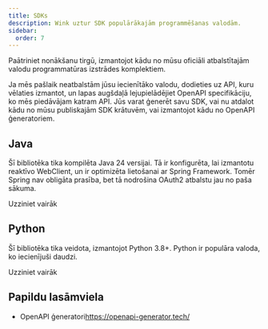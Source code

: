 ```yaml
---
title: SDKs
description: Wink uztur SDK populārākajām programmēšanas valodām.
sidebar:
  order: 7
---
```


Paātriniet nonākšanu tirgū, izmantojot kādu no mūsu oficiāli atbalstītajām valodu programmatūras izstrādes komplektiem.

Ja mēs pašlaik neatbalstām jūsu iecienītāko valodu, dodieties uz API, kuru vēlaties izmantot, un lapas augšdaļā lejupielādējiet OpenAPI specifikāciju, ko mēs piedāvājam katram API. Jūs varat ģenerēt savu SDK, vai nu atdalot kādu no mūsu publiskajām SDK krātuvēm, vai izmantojot kādu no OpenAPI ģeneratoriem.

## Java

Šī bibliotēka tika kompilēta Java 24 versijai. Tā ir konfigurēta, lai izmantotu reaktīvo WebClient, un ir optimizēta lietošanai ar Spring Framework. Tomēr Spring nav obligāta prasība, bet tā nodrošina OAuth2 atbalstu jau no paša sākuma.

<LinkButton href="https://github.com/wink-travel/wink-sdk-java" variant="secondary" icon="external">
  Uzziniet vairāk
</LinkButton>


## Python

Šī bibliotēka tika veidota, izmantojot Python 3.8+. Python ir populāra valoda, ko iecienījuši daudzi.

<LinkButton href="https://github.com/wink-travel/wink-sdk-python" variant="secondary" icon="external">
  Uzziniet vairāk
</LinkButton>


## Papildu lasāmviela

* OpenAPI ģeneratori<https://openapi-generator.tech/>

